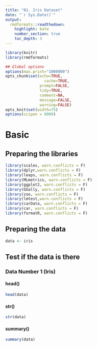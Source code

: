 ---
title: "01. Iris Dataset"
date: "`r Sys.Date()`"
output:
  rmdformats::readthedown:
    highlight: kate
    number_section: true
    toc_depth: 3
---


```{r knitr_init, echo=FALSE, cache=FALSE}
library(knitr)
library(rmdformats)

## Global options
options(max.print="1000000")
opts_chunk$set(echo=TRUE,
	             cache=TRUE,
               prompt=FALSE,
               tidy=TRUE,
               comment=NA,
               message=FALSE,
               warning=FALSE)
opts_knit$set(width=75)
options(scipen = 9999)
```

# Basic

## Preparing the libraries

```{r}
library(scales, warn.conflicts = F)
library(dplyr,warn.conflicts = F)
library(leaps, warn.conflicts = F)
library(MLmetrics, warn.conflicts = F)
library(ggplot2, warn.conflicts = F)
library(GGally, warn.conflicts = F)
library(zoo, warn.conflicts = F)
library(lmtest,warn.conflicts = F)
library(carData, warn.conflicts = F)
library(car, warn.conflicts = F)
library(formatR, warn.conflicts = F)
```

## Preparing the data

```{r}
data <- iris
```

## Test if the data is there

### Data Number 1 (Iris) {.tabset}

#### head()

```{r}
head(data)
```

#### str()

```{r}
str(data)
```

#### summary()

```{r}
summary(data)
```

